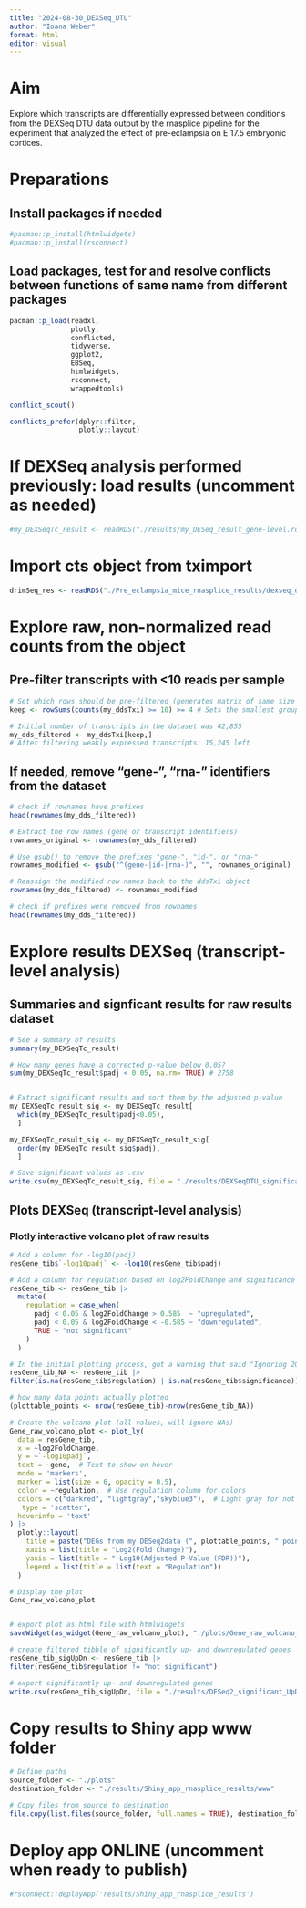 ```yaml
---
title: "2024-08-30_DEXSeq_DTU"
author: "Ioana Weber"
format: html
editor: visual
---
```


# Aim

Explore which transcripts are differentially expressed between conditions from the DEXSeq DTU data output by the rnasplice pipeline for the experiment that analyzed the effect of pre-eclampsia on E 17.5 embryonic cortices.

# Preparations

## Install packages if needed

```r
#pacman::p_install(htmlwidgets)
#pacman::p_install(rsconnect)
```

## Load packages, test for and resolve conflicts between functions of same name from different packages

```r
pacman::p_load(readxl,
               plotly,
               conflicted,
               tidyverse,
               ggplot2,
               EBSeq,
               htmlwidgets,
               rsconnect,
               wrappedtools)

conflict_scout()

conflicts_prefer(dplyr::filter,
                 plotly::layout)
```

# If DEXSeq analysis performed previously: load results (uncomment as needed)

```r
#my_DEXSeqTc_result <- readRDS("./results/my_DESeq_result_gene-level.rds")
```

# Import cts object from tximport 

```r
drimSeq_res <- readRDS("./Pre_eclampsia_mice_rnasplice_results/dexseq_dtu/filter/drimseq/dmDSdata.rds")
```

# Explore raw, non-normalized read counts from the object

## Pre-filter transcripts with \<10 reads per sample

```r

# Set which rows should be pre-filtered (generates matrix of same size as my_ddsTxi filled with Booleans everywhere where the read counts are larger than ten, then sums them up per condition to make sure all samples of that condition have more than 10 reads for that gene - results in 4x TRUE if all four samples meet the condition, which is interpreted as 4*1 = 4. The TRUE/FALSE result for the row overall is stored in  a vector, keep, which indicates using TRUE or FALSE if the row with that gene kept.)
keep <- rowSums(counts(my_ddsTxi) >= 10) >= 4 # Sets the smallest group size - we have 4 samples in control group, 4 samples in treatment group

# Initial number of transcripts in the dataset was 42,855
my_dds_filtered <- my_ddsTxi[keep,]
# After filtering weakly expressed transcripts: 15,245 left

```

## If needed, remove "gene-", "rna-" identifiers from the dataset

```r
# check if rownames have prefixes
head(rownames(my_dds_filtered))

# Extract the row names (gene or transcript identifiers)
rownames_original <- rownames(my_dds_filtered)

# Use gsub() to remove the prefixes "gene-", "id-", or "rna-"
rownames_modified <- gsub("^(gene-|id-|rna-)", "", rownames_original)

# Reassign the modified row names back to the ddsTxi object
rownames(my_dds_filtered) <- rownames_modified

# check if prefixes were removed from rownames
head(rownames(my_dds_filtered))
```

# Explore results DEXSeq (transcript-level analysis)

## Summaries and signficant results for raw results dataset

```r
# See a summary of results
summary(my_DEXSeqTc_result)

```

```r
# How many genes have a corrected p-value below 0.05?
sum(my_DEXSeqTc_result$padj < 0.05, na.rm= TRUE) # 2758


# Extract significant results and sort them by the adjusted p-value
my_DEXSeqTc_result_sig <- my_DEXSeqTc_result[
  which(my_DEXSeqTc_result$padj<0.05),
  ]

my_DEXSeqTc_result_sig <- my_DEXSeqTc_result_sig[
  order(my_DEXSeqTc_result_sig$padj),
  ]

# Save significant values as .csv
write.csv(my_DEXSeqTc_result_sig, file = "./results/DEXSeqDTU_significant_tc-level.csv", row.names = T)
```

## Plots DEXSeq (transcript-level analysis)

### Plotly interactive volcano plot of raw results

```r

# Add a column for -log10(padj)
resGene_tib$`-log10padj` <- -log10(resGene_tib$padj)

# Add a column for regulation based on log2FoldChange and significance (padj < 0.05)
resGene_tib <- resGene_tib |>
  mutate(
    regulation = case_when(
      padj < 0.05 & log2FoldChange > 0.585  ~ "upregulated",
      padj < 0.05 & log2FoldChange < -0.585 ~ "downregulated",
      TRUE ~ "not significant"
    )
  )

# In the initial plotting process, got a warning that said "Ignoring 2071 observations", which is likely due to NA values in the "significance" or "regulation" columns. Find which and how many rows are lost due to NA values:
resGene_tib_NA <- resGene_tib |>
filter(is.na(resGene_tib$regulation) | is.na(resGene_tib$significance)) # 2071 rows indeed

# how many data points actually plotted
(plottable_points <- nrow(resGene_tib)-nrow(resGene_tib_NA))

# Create the volcano plot (all values, will ignore NAs)
Gene_raw_volcano_plot <- plot_ly(
  data = resGene_tib,
  x = ~log2FoldChange, 
  y = ~`-log10padj`, 
  text = ~gene,  # Text to show on hover
  mode = 'markers',
  marker = list(size = 6, opacity = 0.5),  
  color = ~regulation,  # Use regulation column for colors
  colors = c("darkred", "lightgray","skyblue3"),  # Light gray for not significant, red for significant and downregulated, blue for significant and  upregulated
   type = 'scatter', 
  hoverinfo = 'text'
) |>
  plotly::layout(
    title = paste("DEGs from my DESeq2data (", plottable_points, " points plotted)", sep = ""),
    xaxis = list(title = "Log2(Fold Change)"),
    yaxis = list(title = "-Log10(Adjusted P-Value (FDR))"),
    legend = list(title = list(text = "Regulation"))
  )

# Display the plot
Gene_raw_volcano_plot


# export plot as html file with htmlwidgets
saveWidget(as_widget(Gene_raw_volcano_plot), "./plots/Gene_raw_volcano_plot.html")

# create filtered tibble of significantly up- and downregulated genes
resGene_tib_sigUpDn <- resGene_tib |>
filter(resGene_tib$regulation != "not significant")

# export significantly up- and downregulated genes
write.csv(resGene_tib_sigUpDn, file = "./results/DESeq2_significant_UpDn_gene-level.csv", row.names = T)

```

# Copy results to Shiny app www folder

```r
# Define paths
source_folder <- "./plots"
destination_folder <- "./results/Shiny_app_rnasplice_results/www"

# Copy files from source to destination
file.copy(list.files(source_folder, full.names = TRUE), destination_folder, overwrite = TRUE)

```

# Deploy app ONLINE (uncomment when ready to publish)

```r
#rsconnect::deployApp('results/Shiny_app_rnasplice_results')
```
